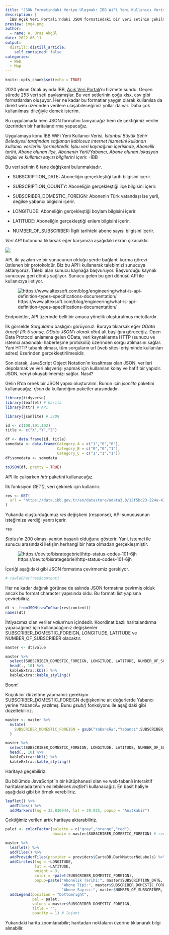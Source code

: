 ```yaml
---
title: "JSON Formatındaki Veriye Ulaşmak: İBB WiFi Yeni Kullanıcı Verisi"
description: |
  İBB Açık Veri Portalı'ndaki JSON formatındaki bir veri setinin çekilmesi ve haritalandırılması.
preview: img4.png
author:
  - name: A. Uraz Akgül
date: 2022-06-11
output:
  distill::distill_article:
    self_contained: false
categories:
  - Web
  - Map
---
```


```r
knitr::opts_chunk$set(echo = TRUE)
```

2020 yılının Ocak ayında İBB, [Açık Veri Portalı](https://data.ibb.gov.tr/dataset)'nı hizmete sundu. Geçen sürede 253 veri seti paylaşmışlar. Bu veri setlerinin çoğu xlsx, csv gibi formatlardan oluşuyor. Her ne kadar bu formatlar yaygın olarak kullanılsa da direkt web üzerinden verilere ulaşabileceğimiz yollar da var. Daha çok kullanılması dileğiyle demek isterim.

Bu uygulamada hem JSON formatını tanıyacağız hem de çektiğimiz veriler üzerinden bir haritalandırma yapacağız.

Uygulamaya konu İBB WiFi Yeni Kullanıcı Verisi, *İstanbul Büyük Şehir Belediyesi tarafından sağlanan kablosuz internet hizmetini kullanan kullanıcı verilerini içermektedir. İşbu veri kaynağının içerisinde, Abonelik tarihi, Abone olunan ilçe, Abonenin Yerli/Yabancı, Abone olunan lokasyon bilgisi ve kullanıcı sayısı bilgilerini içerir.* -İBB

Bu veri setinin 6 tane değişkeni bulunmaktadır.

* SUBSCRIPTION_DATE: Aboneliğin gerçekleştiği tarih bilgisini içerir.

* SUBSCRIPTION_COUNTY: Aboneliğin gerçekleştiği ilçe bilgisini içerir.

* SUBSCRIBER_DOMESTIC_FOREIGN: Abonenin Türk vatandaşı ise yerli, değilse yabancı bilgisini içerir.

* LONGITUDE: Aboneliğin gerçekleştiği boylam bilgisini içerir.

* LATITUDE: Aboneliğin gerçekleştiği enlem bilgisini içerir.

* NUMBER_OF_SUBSCRIBER: İlgili tarihteki abone sayısı bilgisini içerir.

*Veri API* butonuna tıklarsak eğer karşımıza aşağıdaki ekran çıkacaktır.

![](img1.png)

API, iki yazılım ve bir sunucunun olduğu yerde bağlantı kurma görevi üstlenen bir protokoldür. Biz bu API'ı kullanarak talebimizi sunucuya aktarıyoruz. Talebi alan sunucu kaynağa başvuruyor. Başvurduğu kaynak sunucuya geri dönüş sağlıyor. Sunucu gelen bu geri dönüşü API ile kullanıcıya iletiyor.

![https://www.altexsoft.com/blog/engineering/what-is-api-definition-types-specifications-documentation/](img2.png)

Endpointler, API üzerinde belli bir amaca yönelik oluşturulmuş metotlardır.

İlk görselde *Sorgulama* başlığını görüyoruz. Buraya tıklarsak eğer *OData örneği (ilk 5 sonuç, OData JSON’ı olarak dön)* alt başlığını göreceğiz. Open Data Protocol anlamına gelen OData, veri kaynaklarına HTTP (sunucu ve istemci arasındaki haberleşme protokolü) üzerinden sorgu atılmasını sağlar. Yani HTTP tabanlı olması, tüm sorguların url (web sitesi erişiminde kullanılan adres) üzerinden gerçekleştirilmesidir.

Son olarak, JavaScript Object Notation'ın kısaltması olan JSON, verileri depolamak ve veri alışverişi yapmak için kullanılan kolay ve hafif bir yapıdır. JSON, veriyi okuyabilmemizi sağlar. Nasıl?

Gelin R'da örnek bir JSON yapısı oluşturalım. Bunun için *jsonlite* paketini kullanacağız. *rjson* da kullandığım paketler arasındadır.

```r

library(tidyverse)
library(leaflet) # harita
library(httr) # API

```

```r

library(jsonlite) # JSON

id <- c(100,101,102)
title <- c("X","Y","Z")

df <- data.frame(id, title)
somedata <- data.frame(Category_A = c("1","0","0"),
                       Category_B = c("0","0","1"),
                       Category_C = c("1","1","1"))
df$somedata <- somedata

toJSON(df, pretty = TRUE)

```

API ile çalışırken *httr* paketini kullanacağız.

İlk fonksiyon *GET()*, veri çekmek için kullanılır.

```r

res <- GET(
  url = "https://data.ibb.gov.tr/en/datastore/odata3.0/12f5bc23-224a-43cb-b60d-3f36f83ffd33?$format=json"
)

```

Yukarıda oluşturduğumuz *res* değişkeni (response), API sunucusunun isteğimize verdiği yanıtı içerir.

```r

res

```

*Status*'ın 200 olması yanıtın başarılı olduğunu gösterir. Yani, istemci ile sunucu arasındaki iletişim herhangi bir hata olmadan gerçekleşmiştir.

![https://dev.to/bisrategebriel/http-status-codes-101-6jh](img3.png)

İçeriği aşağıdaki gibi JSON formatına çevirmemiz gerekiyor.

```r

# rawToChar(res$content)

```

Her ne kadar dağınık görünse de aslında JSON formatına çevirmiş olduk ancak bu format character yapısında oldu. Bu formatı list yapısına çevirebiliriz.

```r

dt <- fromJSON(rawToChar(res$content))
names(dt)

```

İhtiyacımız olan veriler *value*'nun içindedir. Koordinat bazlı haritalandırma yapacağımız için kullanacağımız değişkenler SUBSCRIBER_DOMESTIC_FOREIGN, LONGITUDE, LATITUDE ve NUMBER_OF_SUBSCRIBER olacaktır.

```r

master <- dt$value

```

```r

master %>% 
  select(SUBSCRIBER_DOMESTIC_FOREIGN, LONGITUDE, LATITUDE, NUMBER_OF_SUBSCRIBER) %>% 
  head(., 10) %>% 
  kableExtra::kbl() %>% 
  kableExtra::kable_styling()

```

Boom!

Küçük bir düzeltme yapmamız gerekiyor. SUBSCRIBER_DOMESTIC_FOREIGN değişkenine ait değerlerde Yabancı yerine YabancÄ± yazılmış. Bunu *gsub()* fonksiyonu ile aşağıdaki gibi düzeltebiliriz.

```r

master <- master %>% 
  mutate(
    SUBSCRIBER_DOMESTIC_FOREIGN = gsub("YabancÄ±","Yabancı",SUBSCRIBER_DOMESTIC_FOREIGN)
  )

```

```r

master %>% 
  select(SUBSCRIBER_DOMESTIC_FOREIGN, LONGITUDE, LATITUDE, NUMBER_OF_SUBSCRIBER) %>% 
  head(., 10) %>% 
  kableExtra::kbl() %>% 
  kableExtra::kable_styling()

```

Haritaya geçebiliriz.

Bu bölümde JavaScript'in bir kütüphanesi olan ve web tabanlı interaktif haritalamada tercih edilebilecek *leaflet*'i kullanacağız. En basit haliyle aşağıdaki gibi bir örnek verebiliriz.

```r

leaflet() %>% 
  addTiles() %>% 
  addMarkers(lng = 32.836944, lat = 39.925, popup = "Anıtkabir")

```

Çektiğimiz verileri artık haritaya aktarabiliriz.

```r

palet <- colorFactor(palette = c("gray","orange","red"),
                     domain = master$SUBSCRIBER_DOMESTIC_FOREIGN) # renklendirme

master %>% 
  leaflet() %>% 
  addTiles() %>% 
  addProviderTiles(provider = providers$CartoDB.DarkMatterNoLabels) %>% # harita tipi
  addCircles(lng = ~LONGITUDE,
             lat = ~LATITUDE,
             weight = 3,
             color = ~palet(SUBSCRIBER_DOMESTIC_FOREIGN),
             popup=paste("Abonelik Tarihi:", master$SUBSCRIPTION_DATE, "<br>",
                         "Abone Tipi:", master$SUBSCRIBER_DOMESTIC_FOREIGN, "<br>", 
                         "Abone Sayısı:", master$NUMBER_OF_SUBSCRIBER, "<br>")) %>% # nokta
  addLegend(position = "bottomright",
            pal = palet,
            values = master$SUBSCRIBER_DOMESTIC_FOREIGN,
            title = "",
            opacity = 1) # lejant

```

Yukarıdaki harita zoomlanabilir; haritadan noktaların üzerine tıklanarak bilgi alınabilir.